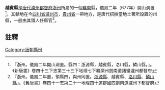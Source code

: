 '''越賓縣'''是[[唐代|唐代]][[瀘州都督府|瀘州都督府]][[浙州|浙州]]所屬的一個[[羈縻|羈縻]]縣，儀鳳二年（677年）開山洞置<ref>『浙州。儀鳳二年開山洞置。縣四：浙源縣，越賓縣，洛川縣，鱗山縣。』。《新唐書》卷四十三下志第三十三下地理七下羈縻州劍南道諸蠻瀘州都督府</ref>。其轄地在今[[四川省|四川省]][[瀘州市|瀘州市]]，[[貴州省|貴州省]]一帶地方，是唐代招撫當地土著所設置的州縣，一般由其頭人任縣官<ref>『浙州。儀鳳二年置，領縣四，與州同置。[[浙源縣|浙源縣]]、越賓縣、[[洛川縣_(浙州)|洛川縣]]、[[鱗山縣|鱗山縣]]』。《舊唐書》卷四十一志第二十一地理四十道郡國四劍南道瀘州下都督府</ref>。

==註釋==
{{reflist}}
{{唐朝行政區劃小作品}}
[[Category:唐朝縣份|Category:唐朝縣份]]